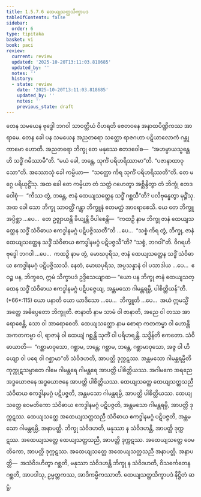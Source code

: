 ```yaml
---
title: 1.5.7.6 ထေယျသတ္ထသိက္ခာပဒ
tableOfContents: false
sidebar:
  order: 6
type: tipitaka
basket: vi
book: paci
review:
  current: review
  updated: '2025-10-20T13:11:03.818685'
  updated_by: ''
  notes: ''
  history:
  - state: review
    date: '2025-10-20T13:11:03.818685'
    updated_by: ''
    notes: ''
    previous_state: draft
---
```



<DynamicBreadcrumb />


<ReviewStatus review={frontmatter.review} showDetails={true} />

<HypothesisAnnotation frontmatter={frontmatter} />

<Division number="407" book="paci" e="ch" v="2" p="171">

<Paragraph number="1223" book="paci">
တေန သမယေန ဗုဒ္ဓေါ ဘဂဝါ သာဝတ္ထိယံ ဝိဟရတိ ဇေတဝနေ အနာထပိဏ္ဍိကဿ အာရာမေ. တေန ခေါ ပန သမယေန အညတရော သတ္ထော ရာဇဂဟာ ပဋိယာလောကံ ဂန္တုကာမော ဟောတိ. အညတရော ဘိက္ခု တေ မနုဿေ ဧတဒဝေါစ—  “အဟမ္ပာယသ္မန္တေဟိ သဒ္ဓိံ ဂမိဿာမီ”တိ. “မယံ ခေါ, ဘန္တေ, သုင်္ကံ ပရိဟရိဿာမာ”တိ. “ပဇာနာထာဝုသော”တိ. အဿောသုံ ခေါ ကမ္မိယာ—  “သတ္ထော ကိရ သုင်္ကံ ပရိဟရိဿတီ”တိ. တေ မဂ္ဂေ ပရိယုဋ္ဌိံသု. အထ ခေါ တေ ကမ္မိယာ တံ သတ္ထံ ဂဟေတွာ အစ္ဆိန္ဒိတွာ တံ ဘိက္ခုံ ဧတဒဝေါစုံ—  “ကိဿ တွံ, ဘန္တေ, ဇာနံ ထေယျသတ္ထေန သဒ္ဓိံ ဂစ္ဆသီ”တိ? ပလိဗုန္ဓေတွာ မုဉ္စိံသု.
</Paragraph>

<Paragraph number="1224" book="paci">
အထ ခေါ သော ဘိက္ခု သာဝတ္ထိံ ဂန္တွာ ဘိက္ခူနံ ဧတမတ္ထံ အာရောစေသိ. ယေ တေ ဘိက္ခူ အပ္ပိစ္ဆာ …ပေ…  တေ ဥဇ္ဈာယန္တိ ခိယျန္တိ ဝိပါစေန္တိ—  “ကထဉှိ နာမ ဘိက္ခု ဇာနံ ထေယျသတ္ထေန သဒ္ဓိံ သံဝိဓာယ ဧကဒ္ဓါနမဂ္ဂံ ပဋိပဇ္ဇိဿတီ”တိ …ပေ…  “သစ္စံ ကိရ တွံ, ဘိက္ခု, ဇာနံ ထေယျသတ္ထေန သဒ္ဓိံ သံဝိဓာယ ဧကဒ္ဓါနမဂ္ဂံ ပဋိပဇ္ဇသီ”တိ? “သစ္စံ, ဘဂဝါ”တိ. ဝိဂရဟိ ဗုဒ္ဓေါ ဘဂဝါ …ပေ…  ကထဉှိ နာမ တွံ, မောဃပုရိသ, ဇာနံ ထေယျသတ္ထေန သဒ္ဓိံ သံဝိဓာယ ဧကဒ္ဓါနမဂ္ဂံ ပဋိပဇ္ဇိဿသိ. နေတံ, မောဃပုရိသ, အပ္ပသန္နာနံ ဝါ ပသာဒါယ …ပေ…  ဧဝဉ္စ ပန, ဘိက္ခဝေ, ဣမံ သိက္ခာပဒံ ဥဒ္ဒိသေယျာထ—
</Paragraph>

</Division>
<Division number="408" book="paci" e="ch" v="2" p="172">

<Paragraph number="1225" book="paci">
<Emphasis>“ယော ပန ဘိက္ခု ဇာနံ ထေယျသတ္ထေန</Emphasis> <Emphasis>သဒ္ဓိံ သံဝိဓာယ ဧကဒ္ဓါနမဂ္ဂံ ပဋိပဇ္ဇေယျ, အန္တမသော ဂါမန္တရမ္ပိ, ပါစိတ္တိယန်”</Emphasis>တိ. (*66*:<Emphasis>115</Emphasis>)
</Paragraph>

</Division>
<Division number="409" book="paci" e="ch" v="2" p="172">

<Paragraph number="1226" book="paci">
<Emphasis>ယော ပနာ</Emphasis>တိ ယော ယာဒိသော …ပေ…  <Emphasis>ဘိက္ခူ</Emphasis>တိ …ပေ…  အယံ ဣမသ္မိံ အတ္ထေ အဓိပ္ပေတော ဘိက္ခူတိ.
</Paragraph>

<Paragraph number="1227" book="paci">
<Emphasis>ဇာနာတိ</Emphasis> နာမ သာမံ ဝါ ဇာနာတိ, အညေ ဝါ တဿ အာရောစေန္တိ, သော ဝါ အာရောစေတိ.
</Paragraph>

<Paragraph number="1228" book="paci">
<Emphasis>ထေယျသတ္ထော</Emphasis> နာမ စောရာ ကတကမ္မာ ဝါ ဟောန္တိ အကတကမ္မာ ဝါ, ရာဇာနံ ဝါ ထေယျံ ဂစ္ဆန္တိ သုင်္ကံ ဝါ ပရိဟရန္တိ.
</Paragraph>

<Paragraph number="1229" book="paci">
<Emphasis>သဒ္ဓိန်</Emphasis>တိ ဧကတော.
</Paragraph>

<Paragraph number="1230" book="paci">
<Emphasis>သံဝိဓာယာ</Emphasis>တိ—  “ဂစ္ဆာမာဝုသော, ဂစ္ဆာမ, ဘန္တေ; ဂစ္ဆာမ, ဘန္တေ, ဂစ္ဆာမာဝုသော, အဇ္ဇ ဝါ ဟိယျော ဝါ ပရေ ဝါ ဂစ္ဆာမာ”တိ သံဝိဒဟတိ, အာပတ္တိ ဒုက္ကဋဿ.
</Paragraph>

<Paragraph number="1231" book="paci">
<Emphasis>အန္တမသော ဂါမန္တရမ္ပီ</Emphasis>တိ ကုက္ကုဋသမ္ပာတေ ဂါမေ ဂါမန္တရေ ဂါမန္တရေ အာပတ္တိ ပါစိတ္တိယဿ. အဂါမကေ အရညေ အဒ္ဓယောဇနေ အဒ္ဓယောဇနေ အာပတ္တိ ပါစိတ္တိယဿ.
</Paragraph>

</Division>
<Division number="410" book="paci" e="ch" v="2" p="172">

<Paragraph number="1232" book="paci">
ထေယျသတ္ထေ ထေယျသတ္ထသညီ သံဝိဓာယ ဧကဒ္ဓါနမဂ္ဂံ ပဋိပဇ္ဇတိ, အန္တမသော ဂါမန္တရမ္ပိ, အာပတ္တိ ပါစိတ္တိယဿ. ထေယျသတ္ထေ ဝေမတိကော သံဝိဓာယ ဧကဒ္ဓါနမဂ္ဂံ ပဋိပဇ္ဇတိ, အန္တမသော ဂါမန္တရမ္ပိ, အာပတ္တိ ဒုက္ကဋဿ. ထေယျသတ္ထေ အထေယျသတ္ထသညီ သံဝိဓာယ ဧကဒ္ဓါနမဂ္ဂံ ပဋိပဇ္ဇတိ, အန္တမသော ဂါမန္တရမ္ပိ, အနာပတ္တိ. ဘိက္ခု သံဝိဒဟတိ, မနုဿာ န သံဝိဒဟန္တိ, အာပတ္တိ ဒုက္ကဋဿ. အထေယျသတ္ထေ ထေယျသတ္ထသညီ, အာပတ္တိ ဒုက္ကဋဿ. အထေယျသတ္ထေ ဝေမတိကော, အာပတ္တိ ဒုက္ကဋဿ. အထေယျသတ္ထေ အထေယျသတ္ထသညီ အနာပတ္တိ.
</Paragraph>

</Division>
<Division number="411" book="paci" e="ch" v="2" p="173">

<Paragraph number="1233" book="paci">
အနာပတ္တိ—  အသံဝိဒဟိတွာ ဂစ္ဆတိ, မနုဿာ သံဝိဒဟန္တိ ဘိက္ခု န သံဝိဒဟတိ, ဝိသင်္ကေတေန ဂစ္ဆတိ, အာပဒါသု, ဥမ္မတ္တကဿ, အာဒိကမ္မိကဿာတိ.

</Paragraph>
</Division>

<Paragraph number="1234" type="center" book="paci">
ထေယျသတ္ထသိက္ခာပဒံ နိဋ္ဌိတံ ဆဋ္ဌံ.
</Paragraph>